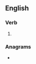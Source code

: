 ==English==

===Verb===
{{head|en|verb form}}

# {{en-third-person singular of|omit}}

===Anagrams===
* {{l|en|moist}}